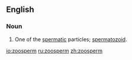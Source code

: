 {{webster}}
==English==

===Noun===
{{en-noun}}

# {{biology}} One of the [[spermatic]] particles; [[spermatozoid]].

[[io:zoosperm]]
[[ru:zoosperm]]
[[zh:zoosperm]]